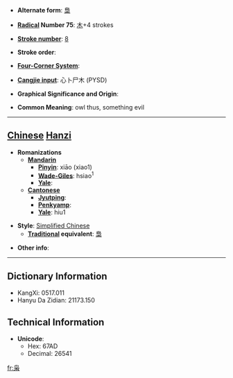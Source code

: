 * '''Alternate form''': [[梟]]

* '''[[Wiktionary:Chinese radical index| Radical]] Number 75''': [[Wiktionary:Chinese radical index 木|木]]+4 strokes

* '''[[Wiktionary:Chinese total strokes index|Stroke number]]''': [[Wiktionary:Chinese total strokes index 8|8]]

* '''Stroke order''': 

* '''[[Wiktionary:Chinese four corner index|Four-Corner System]]''': 

* '''[[Wiktionary:Chinese Cangjie index|Cangjie input]]''': 心卜尸木 (PYSD)

* '''Graphical Significance and Origin''': 

* '''Common Meaning''': owl thus, something evil

----

== [[Chinese]] [[Hanzi]] ==

* '''Romanizations'''
** '''[[Mandarin]]'''
*** '''[[Pinyin]]''': xiāo (xiao1)
*** '''[[Wade-Giles]]''': hsiao<sup>1</sup>
*** '''[[Yale]]''': 
** '''[[Cantonese]]'''
*** '''[[Jyutping]]''':
*** '''[[Penkyamp]]''': 
*** '''[[Yale]]''': hiu1

* '''Style''': [[Simplified Chinese]] 
** '''[[Traditional Chinese|Traditional]] equivalent''': [[梟]]

* '''Other info''': 

----

== Dictionary Information ==

* KangXi: 0517.011
* Hanyu Da Zidian: 21173.150

== Technical Information ==

* '''Unicode''':
** Hex: 67AD
** Decimal: 26541

[[fr:枭]]